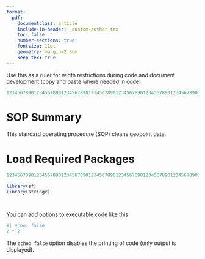 ```yaml
---
format:
  pdf:
    documentclass: article
    include-in-header: _custom-author.tex
    toc: false
    number-sections: true
    fontsize: 11pt
    geometry: margin=2.5cm
    keep-tex: true
---
```


```{=latex}
\maketitle
```

Use this as a ruler for width restrictions during code and document development (copy and paste where needed in code)

```r
12345678901234567890123456789012345678901234567890123456789012345678901234567890
```

# SOP Summary

This standard operating procedure (SOP) cleans geopoint data.

# Load Required Packages

```r
12345678901234567890123456789012345678901234567890123456789012345678901234567890

library(sf)
library(stringr)




```

You can add options to executable code like this

```r
#| echo: false
2 * 2
```

The `echo: false` option disables the printing of code (only output is displayed).
